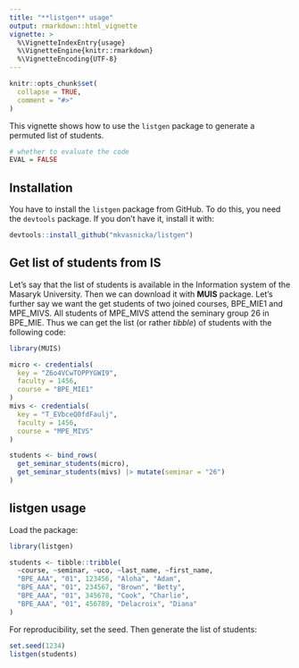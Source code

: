 ```yaml
---
title: "**listgen** usage"
output: rmarkdown::html_vignette
vignette: >
  %\VignetteIndexEntry{usage}
  %\VignetteEngine{knitr::rmarkdown}
  %\VignetteEncoding{UTF-8}
---
```


```r
knitr::opts_chunk$set(
  collapse = TRUE,
  comment = "#>"
)
```

This vignette shows how to use the `listgen` package to generate a permuted list of students.



```r
# whether to evaluate the code
EVAL = FALSE
```


## Installation

You have to install the `listgen` package from GitHub. To do this, you need the `devtools` package. If you don't have it, install it with:

```r
devtools::install_github("mkvasnicka/listgen")
```



## Get list of students from IS

Let's say that the list of students is available in the Information system of the Masaryk University. Then we can download it with **MUIS** package.  Let's further say we want the get students of two joined courses, BPE_MIE1 and MPE_MIVS. All students of MPE_MIVS attend the seminary group\ 26 in BPE_MIE. Thus we can get the list (or rather *tibble*) of students with the following code:

```r
library(MUIS)

micro <- credentials(
  key = "Z6o4VCwTOPPYGWI9",
  faculty = 1456,
  course = "BPE_MIE1"
)
mivs <- credentials(
  key = "T_EVbceQ0fdFaulj",
  faculty = 1456,
  course = "MPE_MIVS"
)

students <- bind_rows(
  get_seminar_students(micro),
  get_seminar_students(mivs) |> mutate(seminar = "26")
)
```



## **listgen** usage

Load the package:

```r
library(listgen)
```

```r
students <- tibble::tribble(
  ~course, ~seminar, ~uco, ~last_name, ~first_name,
  "BPE_AAA", "01", 123456, "Aloha", "Adam",
  "BPE_AAA", "01", 234567, "Brown", "Betty",
  "BPE_AAA", "01", 345678, "Cook", "Charlie",
  "BPE_AAA", "01", 456789, "Delacroix", "Diana"
)
```

For reproducibility, set the seed. Then generate the list of students:

```r
set.seed(1234)
listgen(students)
```
